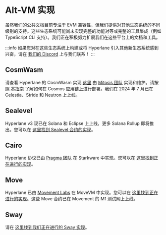 # Alt-VM 实现

虽然我们的公共文档目前专注于 EVM 兼容性，但我们提供对其他生态系统的不同级别的支持。这些生态系统可能尚未实现完整的功能对等或完整的工具集成（例如 TypeScript CLI 支持）。我们正在积极努力扩展我们在这些平台上的文档和工具。

:::info
如果您对在这些生态系统上构建或将 Hyperlane 引入其他新生态系统感到兴奋，请在 [我们的 Discord](https://discord.gg/hyperlane) 上与我们联系！
:::

## CosmWasm

请查看 Hyperlane 的 CosmWasm 实现 [这里](https://github.com/many-things/cw-hyperlane) 由 [Mitosis 团队](https://mitosis.org/) 实现和维护。请按照 [本指南](https://github.com/many-things/cw-hyperlane/blob/main/DEPLOYMENT.md) 了解如何在 Cosmos 应用链上进行部署。我们在 2024 年 7 月已在 Celestia、Stride 和 Neutron 上上线。

## Sealevel

Hyperlane v3 现已在 Solana 和 Eclipse 上上线，更多 Solana Rollup 即将推出。您可以在 [这里找到 Sealevel 合约的实现](https://github.com/hyperlane-xyz/hyperlane-monorepo/blob/main/rust/sealevel/programs)。

## Cairo

Hyperlane 协议已由 [Pragma 团队](https://www.pragma.build/) 在 Starkware 中实现。您可以在 [这里找到正在进行的实现](https://github.com/astraly-labs/hyperlane_starknet)。

## Move

Hyperlane 已由 [Movement Labs](https://movementlabs.xyz/) 在 MoveVM 中实现。您可以在 [这里找到正在进行的实现](https://github.com/movementlabsxyz/hyperlane-monorepo)。这些 Move 合约已在 Movement 的 M1 测试网上上线。

## Sway

请在 [这里找到我们正在进行的 Sway 实现](https://github.com/hyperlane-xyz/fuel-contracts)。
